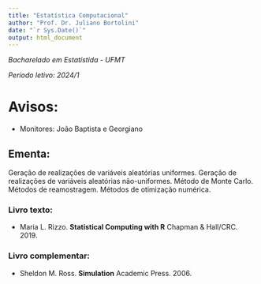 ```yaml
---
title: "Estatística Computacional"
author: "Prof. Dr. Juliano Bortolini"
date: "`r Sys.Date()`"
output: html_document
---
```


*Bacharelado em Estatístida - UFMT*

*Período letivo: 2024/1*

# Avisos:

-   Monitores: João Baptista e Georgiano

## Ementa:

Geração de realizações de variáveis aleatórias uniformes. Geração de realizações de variáveis aleatórias não-uniformes. Método de Monte Carlo. Métodos de reamostragem. Métodos de otimização numérica.

### Livro texto:

-   Maria L. Rizzo. **Statistical Computing with R** Chapman & Hall/CRC. 2019.

### Livro complementar:

-   Sheldon M. Ross. **Simulation** Academic Press. 2006.

